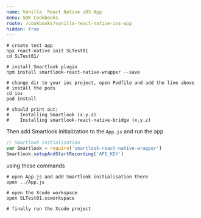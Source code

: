 ```yaml
---
name: Vanilla  React Native iOS App
menu: SDK Cookbooks
route: /cookbooks/vanilla-react-native-ios-app
hidden: true
---
```



<Title>Create a vanilla React Native App with Smartlook</Title>

```shell
# create test app
npx react-native init SLTest01
cd SLTest01/

# install Smartlook plugin
npm install smartlook-react-native-wrapper --save

# change dir to your ios project, open Podfile and add the line above
# install the pods
cd ios
pod install

# should print out:
#    Installing Smartlook (x.y.z)
#    Installing smartlook-react-native-bridge (x.y.z)
```

Then add Smartlook initialization to the `App.js` and run the app

```js
// Smartlook initialization
var Smartlook = require('smartlook-react-native-wrapper')
Smartlook.setupAndStartRecording('API_KEY')
```

using these commands

```shell
# open App.js and add Smartlook initialisation there
open ../App.js

# open the Xcode workspace
open SLTest01.xcworkspace

# finally run the Xcode project
```
